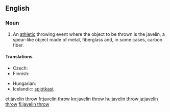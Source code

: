 ==English==
{{wikipedia}}
===Noun===
{{en-noun|-|head=[[javelin]] [[throw]]}}

# {{context|athletics|lang=en}} An [[athletic]] throwing event where the object to be thrown is the javelin, a spear-like object made of metal, fiberglass and, in some cases, carbon fiber.

====Translations====
{{trans-top|athletic event where a javelin is thrown}}
* Czech: {{t|cs|hod oštěpem|m}}
* Finnish: {{t+|fi|keihäänheitto}}
{{trans-mid}}
* Hungarian: {{t+|hu|gerelyhajítás}}
* Icelandic: [[spjótkast]] {{n}}
{{trans-bottom}}

[[et:javelin throw]]
[[fr:javelin throw]]
[[kn:javelin throw]]
[[hu:javelin throw]]
[[ja:javelin throw]]
[[fi:javelin throw]]